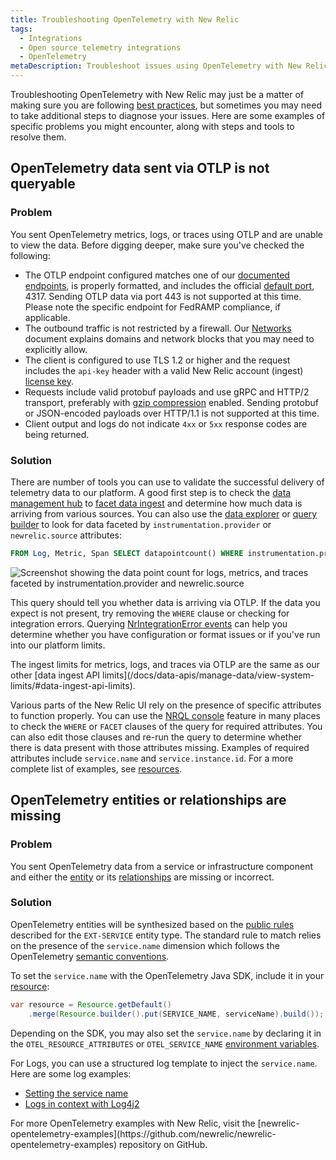 ```yaml
---
title: Troubleshooting OpenTelemetry with New Relic
tags:
  - Integrations
  - Open source telemetry integrations
  - OpenTelemetry
metaDescription: Troubleshoot issues using OpenTelemetry with New Relic
---
```


Troubleshooting OpenTelemetry with New Relic may just be a matter of making sure you are following [best practices](/docs/more-integrations/open-source-telemetry-integrations/opentelemetry/opentelemetry-concepts), but sometimes you may need to take additional steps to diagnose your issues. Here are some examples of specific problems you might encounter, along with steps and tools to resolve them.

## OpenTelemetry data sent via OTLP is not queryable

### Problem

You sent OpenTelemetry metrics, logs, or traces using OTLP and are unable to view the data. Before digging deeper, make sure you've checked the following:

* The OTLP endpoint configured matches one of our [documented endpoints](/docs/more-integrations/open-source-telemetry-integrations/opentelemetry/opentelemetry-quick-start/#review-settings), is properly formatted, and includes the official [default port](https://github.com/open-telemetry/opentelemetry-specification/blob/90d9aab8a871db4954831e8447eb325ef020a80c/specification/protocol/otlp.md#otlpgrpc-default-port), 4317. Sending OTLP data via port 443 is not supported at this time. Please note the specific endpoint for FedRAMP compliance, if applicable.
* The outbound traffic is not restricted by a firewall. Our [Networks](/docs/using-new-relic/cross-product-functions/install-configure/networks/#opentelemetry) document explains domains and network blocks that you may need to explicitly allow.
* The client is configured to use TLS 1.2 or higher and the request includes the `api-key` header with a valid New Relic account (ingest) [license key](https://one.newrelic.com/launcher/api-keys-ui.launcher).
* Requests include valid protobuf payloads and use gRPC and HTTP/2 transport, preferably with [gzip compression](/docs/more-integrations/open-source-telemetry-integrations/opentelemetry/opentelemetry-concepts/#compression) enabled. Sending protobuf or JSON-encoded payloads over HTTP/1.1 is not supported at this time.
* Client output and logs do not indicate `4xx` or `5xx` response codes are being returned.

### Solution

There are number of tools you can use to validate the successful delivery of telemetry data to our platform. A good first step is to check the [data management hub](/docs/data-apis/manage-data/manage-your-data/) to [facet data ingest](/docs/data-apis/manage-data/manage-data-coming-new-relic/#facet-data-ingest) and determine how much data is arriving from various sources. You can also use the [data explorer](/docs/query-your-data/explore-query-data/browse-data/introduction-data-explorer/#use-case-troubleshooting) or [query builder](/docs/query-your-data/explore-query-data/query-builder/use-advanced-nrql-mode-query-data/) to look for data faceted by `instrumentation.provider` or `newrelic.source` attributes:

```sql
FROM Log, Metric, Span SELECT datapointcount() WHERE instrumentation.provider = 'opentelemetry' FACET instrumentation.provider, newrelic.source
```

![Screenshot showing the data point count for logs, metrics, and traces faceted by instrumentation.provider and newrelic.source](./images/otlp-troubleshooting-facet-query.png "Screenshot showing the data point count for logs, metrics, and traces faceted by instrumentation.provider and newrelic.source")

This query should tell you whether data is arriving via OTLP. If the data you expect is not present, try removing the `WHERE` clause or checking for integration errors. Querying [NrIntegrationError events](/docs/data-apis/manage-data/nrintegrationerror/) can help you determine whether you have configuration or format issues or if you've run into our platform limits.

<Callout variant="important">
The ingest limits for metrics, logs, and traces via OTLP are the same as our other [data ingest API limits](/docs/data-apis/manage-data/view-system-limits/#data-ingest-api-limits).
</Callout>

Various parts of the New Relic UI rely on the presence of specific attributes to function properly. You can use the [NRQL console](/docs/query-your-data/explore-query-data/query-builder/nrql-console/) feature in many places to check the `WHERE` or `FACET` clauses of the query for required attributes. You can also edit those clauses and re-run the query to determine whether there is data present with those attributes missing. Examples of required attributes include `service.name` and `service.instance.id`. For a more complete list of examples, see [resources](/docs/more-integrations/open-source-telemetry-integrations/opentelemetry/opentelemetry-concepts/#resources).

## OpenTelemetry entities or relationships are missing

### Problem
You sent OpenTelemetry data from a service or infrastructure component and either the [entity](/docs/new-relic-one/use-new-relic-one/core-concepts/what-entity-new-relic/) or its [relationships](/docs/new-relic-one/use-new-relic-one/core-concepts/what-entity-new-relic/#related-entities) are missing or incorrect.

### Solution

OpenTelemetry entities will be synthesized based on the [public rules](https://github.com/newrelic/entity-definitions/blob/b8e75d839eed7859044a9bb601a62e5323107350/definitions/ext-service/definition.yml) described for the `EXT-SERVICE` entity type. The standard rule to match relies on the presence of the `service.name` dimension which follows the OpenTelemetry [semantic conventions](https://github.com/open-telemetry/opentelemetry-specification/blob/527206ea49e384de957eda105d9425aa8fefca25/specification/overview.md#semantic-conventions).

To set the `service.name` with the OpenTelemetry Java SDK, include it in your [resource](/docs/more-integrations/open-source-telemetry-integrations/opentelemetry/opentelemetry-concepts/#resources):
```java
var resource = Resource.getDefault()
    .merge(Resource.builder().put(SERVICE_NAME, serviceName).build());
```

Depending on the SDK, you may also set the `service.name` by declaring it in the `OTEL_RESOURCE_ATTRIBUTES` or `OTEL_SERVICE_NAME` [environment variables](https://github.com/open-telemetry/opentelemetry-specification/blob/20c82de552d08428e8cadaaef3e6cb46812f7c00/specification/sdk-environment-variables.md#general-sdk-configuration).

For Logs, you can use a structured log template to inject the `service.name`. Here are some log examples:

* [Setting the service name](https://github.com/newrelic/newrelic-opentelemetry-examples/blob/e28b30f621545c0b14189955bec850b25a7f3235/java/otlp-nr-mapping/testCases/log/kitchen-sink-log-proto.json#L48-L53)
* [Logs in context with Log4j2](https://github.com/newrelic/newrelic-opentelemetry-examples/tree/ab6f89ac97ffb26d8e66ae6a1200ac3607538bd2/java/logs-in-context-log4j2)

<Callout variant="tip">
For more OpenTelemetry examples with New Relic, visit the [newrelic-opentelemetry-examples](https://github.com/newrelic/newrelic-opentelemetry-examples) repository on GitHub.
</Callout>

